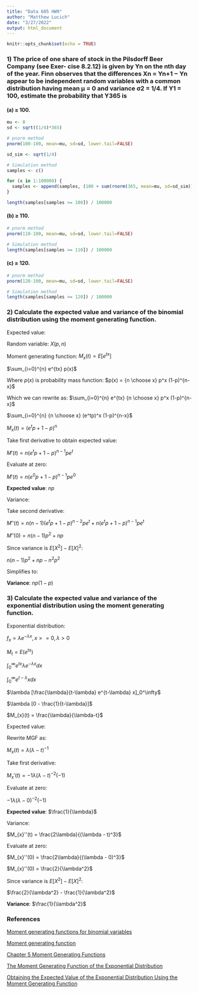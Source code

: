 ```yaml
---
title: "Data 605 HW9"
author: "Matthew Lucich"
date: "3/27/2022"
output: html_document
---
```


```r
knitr::opts_chunk$set(echo = TRUE)
```

### 1) The price of one share of stock in the Pilsdorff Beer Company (see Exer- cise 8.2.12) is given by Yn on the nth day of the year. Finn observes that the differences Xn = Yn+1 − Yn appear to be independent random variables with a common distribution having mean μ = 0 and variance σ2 = 1/4. If Y1 = 100, estimate the probability that Y365 is


#### (a) ≥ 100.

```r
mu <- 0
sd <- sqrt((1/4)*365)

# pnorm method
pnorm(100-100, mean=mu, sd=sd, lower.tail=FALSE)

```


```r
sd_sim <- sqrt(1/4)

# Simulation method
samples <- c()

for (x in 1:100000) {
  samples <- append(samples, (100 + sum(rnorm(365, mean=mu, sd=sd_sim))))
}

length(samples[samples >= 100]) / 100000

```


#### (b) ≥ 110.

```r

# pnorm method
pnorm(110-100, mean=mu, sd=sd, lower.tail=FALSE)

```


```r

# Simulation method
length(samples[samples >= 110]) / 100000

```


#### (c) ≥ 120.


```r

# pnorm method
pnorm(120-100, mean=mu, sd=sd, lower.tail=FALSE)

```


```r

# Simulation method
length(samples[samples >= 120]) / 100000

```


### 2) Calculate the expected value and variance of the binomial distribution using the moment generating function.

Expected value:

Random variable: $X(p,n)$

Moment generating function: $M_{x}(t) = E[e^{tx}]$

$\sum_{i=0}^{n} e^{tx} p(x)$

Where $p(x)$ is probability mass function: $p(x) = {n \choose x} p^x (1-p)^{n-x}$

Which we can rewrite as: $\sum_{i=0}^{n} e^{tx} {n \choose x} p^x (1-p)^{n-x}$

$\sum_{i=0}^{n} {n \choose x} (e^tp)^x (1-p)^{n-x}$

$M_{x}(t) = (e^tp+1-p)^n$

Take first derivative to obtain expected value:

$M'(t) = n(e^tp+1-p)^{n-1}pe^t$ 

Evaluate at zero:

$M'(t) = n(e^0p+1-p)^{n-1}pe^0$ 

**Expected value**: $np$


Variance:

Take second derivative:

$M''(t) = n(n-1) (e^tp+1-p)^{n-2}pe^t + n(e^tp+1-p)^{n-1}pe^t$ 

$M''(0) = n(n-1)p^2 + np$

Since variance is $E[X^2] - E[X]^2$:

$n(n-1)p^2+np-n^2p^2$

Simplifies to:

**Variance**: $np(1-p)$


### 3) Calculate the expected value and variance of the exponential distribution using the moment generating function.

Exponential distribution:

$f_{x}=\lambda e^{-\lambda x}, x>=0, \lambda > 0$

$M_{t} = E(e^{tx})$

$\int_{0}^\infty e^{tx} \lambda e^{-\lambda x} dx$

$\int_{0}^\infty e^{t-\lambda} x dx$

$\lambda [\frac{\lambda}{t-\lambda} e^{t-\lambda} x]_0^\infty$

$\lambda [0 - \frac{1}{t-\lambda}]$

$M_{x}(t) = \frac{\lambda}{\lambda-t}$

Expected value:

Rewrite MGF as:

$M_{x}(t) = \lambda(\lambda-t)^{-1}$

Take first derivative:

$M_{x}'(t) = -1 \lambda(\lambda-t)^{-2}(-1)$

Evaluate at zero:

$-1 \lambda(\lambda-0)^{-2}(-1)$

**Expected value**: $\frac{1}{\lambda}$


Variance:

$M_{x}''(t) = \frac{2\lambda}{(\lambda - t)^3}$

Evaluate at zero:

$M_{x}''(0) = \frac{2\lambda}{(\lambda - 0)^3}$

$M_{x}''(0) = \frac{2}{\lambda^2}$

Since variance is $E[X^2] - E[X]^2$:

$\frac{2}{\lambda^2} - \frac{1}{\lambda^2}$

**Variance**: $\frac{1}{\lambda^2}$



### References

[Moment generating functions for binomial variables](https://www.youtube.com/watch?v=mpr8ZgI1lIE)

[Moment generating function](https://www.statlect.com/fundamentals-of-probability/moment-generating-function)

[Chapter 5 Moment Generating Functions](https://bookdown.org/probability/beta/moment-generating-functions.html)

[The Moment Generating Function of the Exponential Distribution](https://www.youtube.com/watch?v=ty2vjLxMZkc)

[Obtaining the Expected Value of the Exponential Distribution Using the Moment Generating Function](https://www.youtube.com/watch?v=QUAecbMv0y0)



